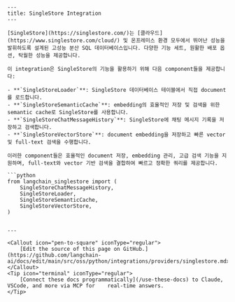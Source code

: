 ```mdx
---
title: SingleStore Integration
---

[SingleStore](https://singlestore.com/)는 [클라우드](https://www.singlestore.com/cloud/) 및 온프레미스 환경 모두에서 뛰어난 성능을 발휘하도록 설계된 고성능 분산 SQL 데이터베이스입니다. 다양한 기능 세트, 원활한 배포 옵션, 탁월한 성능을 제공합니다.

이 integration은 SingleStore의 기능을 활용하기 위해 다음 component들을 제공합니다:

- **`SingleStoreLoader`**: SingleStore 데이터베이스 테이블에서 직접 document를 로드합니다.
- **`SingleStoreSemanticCache`**: embedding의 효율적인 저장 및 검색을 위한 semantic cache로 SingleStore를 사용합니다.
- **`SingleStoreChatMessageHistory`**: SingleStore에 채팅 메시지 기록을 저장하고 검색합니다.
- **`SingleStoreVectorStore`**: document embedding을 저장하고 빠른 vector 및 full-text 검색을 수행합니다.

이러한 component들은 효율적인 document 저장, embedding 관리, 고급 검색 기능을 지원하며, full-text와 vector 기반 검색을 결합하여 빠르고 정확한 쿼리를 제공합니다.

```python
from langchain_singlestore import (
    SingleStoreChatMessageHistory,
    SingleStoreLoader,
    SingleStoreSemanticCache,
    SingleStoreVectorStore,
)
```
```

---

<Callout icon="pen-to-square" iconType="regular">
    [Edit the source of this page on GitHub.](https://github.com/langchain-ai/docs/edit/main/src/oss/python/integrations/providers/singlestore.mdx)
</Callout>
<Tip icon="terminal" iconType="regular">
    [Connect these docs programmatically](/use-these-docs) to Claude, VSCode, and more via MCP for    real-time answers.
</Tip>
